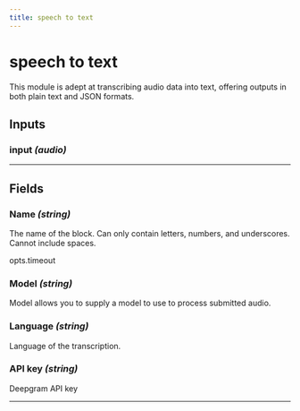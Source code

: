 ```yaml
---
title: speech to text
---
```


# speech to text
This module is adept at transcribing audio data into text, offering outputs in both plain text and JSON formats.

## Inputs
### input _(audio)_
---
## Fields

        

### Name _(string)_
The name of the block. Can only contain letters, numbers, and underscores. Cannot include spaces.
        
opts.timeout

### Model _(string)_
Model allows you to supply a model to use to process submitted audio.
        

### Language _(string)_
Language of the transcription.
        

### API key _(string)_
Deepgram API key
        
---
    